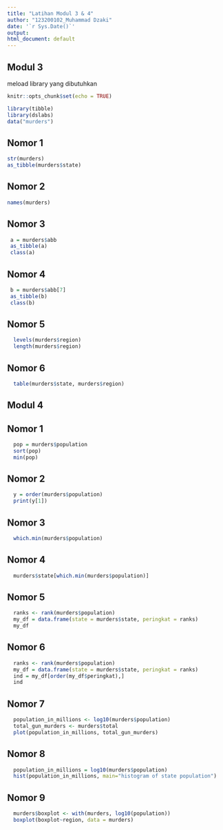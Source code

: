 ```yaml
---
title: "Latihan Modul 3 & 4"
author: "123200102_Muhammad Dzaki"
date: '`r Sys.Date()`'
output:
html_document: default
---
```


## Modul 3

meload library yang dibutuhkan
```r
knitr::opts_chunk$set(echo = TRUE)
```
```r
library(tibble)
library(dslabs)
data("murders")
```
## Nomor 1
```r
str(murders)
as_tibble(murders$state)
```
## Nomor 2
```r
names(murders)
```
## Nomor 3
```r
 a = murders$abb
 as_tibble(a)
 class(a)
```
## Nomor 4
```r
 b = murders$abb[7]
 as_tibble(b)
 class(b)
```
## Nomor 5
```r
  levels(murders$region)
  length(murders$region)
```
## Nomor 6
```r
  table(murders$state, murders$region)
```

## Modul 4
## Nomor 1
```r
  pop = murders$population
  sort(pop)
  min(pop)
```
## Nomor 2
```r
  y = order(murders$population)
  print(y[1])
```
## Nomor 3
```r
  which.min(murders$population)
```
## Nomor 4
```r
  murders$state[which.min(murders$population)]
```
## Nomor 5
```r
  ranks <- rank(murders$population)
  my_df = data.frame(state = murders$state, peringkat = ranks)
  my_df
```
## Nomor 6
```r
  ranks <- rank(murders$population)
  my_df = data.frame(state = murders$state, peringkat = ranks)
  ind = my_df[order(my_df$peringkat),]
  ind
```
## Nomor 7
```r
  population_in_millions <- log10(murders$population)
  total_gun_murders <- murders$total
  plot(population_in_millions, total_gun_murders)
```
## Nomor 8
```r
  population_in_millions = log10(murders$population)
  hist(population_in_millions, main="histogram of state population")
```
## Nomor 9
```r
  murders$boxplot <- with(murders, log10(population))
  boxplot(boxplot~region, data = murders)
```